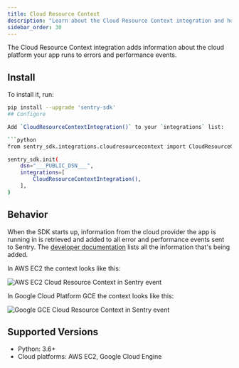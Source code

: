 ```yaml
---
title: Cloud Resource Context
description: "Learn about the Cloud Resource Context integration and how it adds information about the Cloud environment the project runs in."
sidebar_order: 30
---
```


The Cloud Resource Context integration adds information about the cloud platform your app runs to errors and performance events.

## Install

To install it, run:

```bash
pip install --upgrade 'sentry-sdk'
## Configure

Add `CloudResourceContextIntegration()` to your `integrations` list:

```python
from sentry_sdk.integrations.cloudresourcecontext import CloudResourceContextIntegration

sentry_sdk.init(
    dsn="___PUBLIC_DSN___",
    integrations=[
        CloudResourceContextIntegration(),
    ],
)
```

## Behavior

When the SDK starts up, information from the cloud provider the app is running in is retrieved and added to all error and performance events sent to Sentry.
The [developer documentation](https://develop.sentry.dev/sdk/event-payloads/contexts/#runtime-context) lists all the information that's being added.

In AWS EC2 the context looks like this:

![AWS EC2 Cloud Resource Context in Sentry event](cloud-context-aws-ec2.png)

In Google Cloud Platform GCE the context looks like this:

![Google GCE Cloud Resource Context in Sentry event](cloud-context-gcp-gce.png)

## Supported Versions

- Python: 3.6+
- Cloud platforms: AWS EC2, Google Cloud Engine
